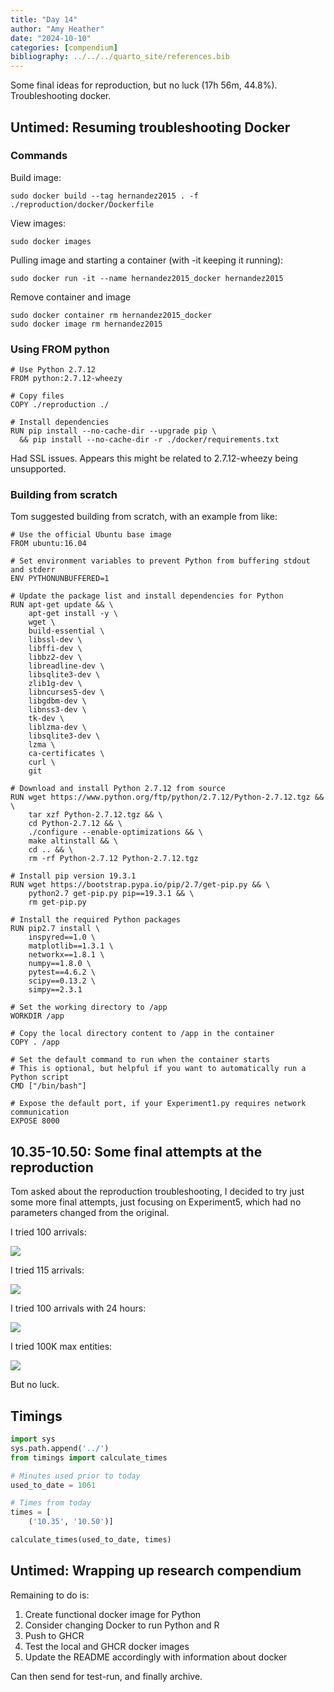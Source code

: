 ```yaml
---
title: "Day 14"
author: "Amy Heather"
date: "2024-10-10"
categories: [compendium]
bibliography: ../../../quarto_site/references.bib
---
```


::: {.callout-note}

Some final ideas for reproduction, but no luck (17h 56m, 44.8%). Troubleshooting docker.

:::

## Untimed: Resuming troubleshooting Docker

### Commands

Build image:

```
sudo docker build --tag hernandez2015 . -f ./reproduction/docker/Dockerfile
```

View images:

```
sudo docker images
```

Pulling image and starting a container (with -it keeping it running):

```
sudo docker run -it --name hernandez2015_docker hernandez2015
```

Remove container and image
```
sudo docker container rm hernandez2015_docker
sudo docker image rm hernandez2015
```

### Using FROM python

```
# Use Python 2.7.12
FROM python:2.7.12-wheezy

# Copy files
COPY ./reproduction ./

# Install dependencies
RUN pip install --no-cache-dir --upgrade pip \
  && pip install --no-cache-dir -r ./docker/requirements.txt
```

Had SSL issues. Appears this might be related to 2.7.12-wheezy being unsupported.

### Building from scratch

Tom suggested building from scratch, with an example from like:

```
# Use the official Ubuntu base image
FROM ubuntu:16.04

# Set environment variables to prevent Python from buffering stdout and stderr
ENV PYTHONUNBUFFERED=1

# Update the package list and install dependencies for Python
RUN apt-get update && \
    apt-get install -y \
    wget \
    build-essential \
    libssl-dev \
    libffi-dev \
    libbz2-dev \
    libreadline-dev \
    libsqlite3-dev \
    zlib1g-dev \
    libncurses5-dev \
    libgdbm-dev \
    libnss3-dev \
    tk-dev \
    liblzma-dev \
    libsqlite3-dev \
    lzma \
    ca-certificates \
    curl \
    git

# Download and install Python 2.7.12 from source
RUN wget https://www.python.org/ftp/python/2.7.12/Python-2.7.12.tgz && \
    tar xzf Python-2.7.12.tgz && \
    cd Python-2.7.12 && \
    ./configure --enable-optimizations && \
    make altinstall && \
    cd .. && \
    rm -rf Python-2.7.12 Python-2.7.12.tgz

# Install pip version 19.3.1
RUN wget https://bootstrap.pypa.io/pip/2.7/get-pip.py && \
    python2.7 get-pip.py pip==19.3.1 && \
    rm get-pip.py

# Install the required Python packages
RUN pip2.7 install \
    inspyred==1.0 \
    matplotlib==1.3.1 \
    networkx==1.8.1 \
    numpy==1.8.0 \
    pytest==4.6.2 \
    scipy==0.13.2 \
    simpy==2.3.1

# Set the working directory to /app
WORKDIR /app

# Copy the local directory content to /app in the container
COPY . /app

# Set the default command to run when the container starts
# This is optional, but helpful if you want to automatically run a Python script
CMD ["/bin/bash"]

# Expose the default port, if your Experiment1.py requires network communication
EXPOSE 8000
```

## 10.35-10.50: Some final attempts at the reproduction

Tom asked about the reproduction troubleshooting, I decided to try just some more final attempts, just focusing on Experiment5, which had no parameters changed from the original.

I tried 100 arrivals:

![](Fig10_100arrivals.png)

I tried 115 arrivals:

![](Fig10_115arrivals.png)

I tried 100 arrivals with 24 hours:

![](Fig10_100arrivals_1440maxtime.png)

I tried 100K max entities:

![](Fig10_100arrivals_max100k.png)

But no luck.

## Timings

```python
import sys
sys.path.append('../')
from timings import calculate_times

# Minutes used prior to today
used_to_date = 1061

# Times from today
times = [
    ('10.35', '10.50')]

calculate_times(used_to_date, times)
```

## Untimed: Wrapping up research compendium

Remaining to do is:

1. Create functional docker image for Python
2. Consider changing Docker to run Python and R
3. Push to GHCR
4. Test the local and GHCR docker images
5. Update the README accordingly with information about docker

Can then send for test-run, and finally archive.